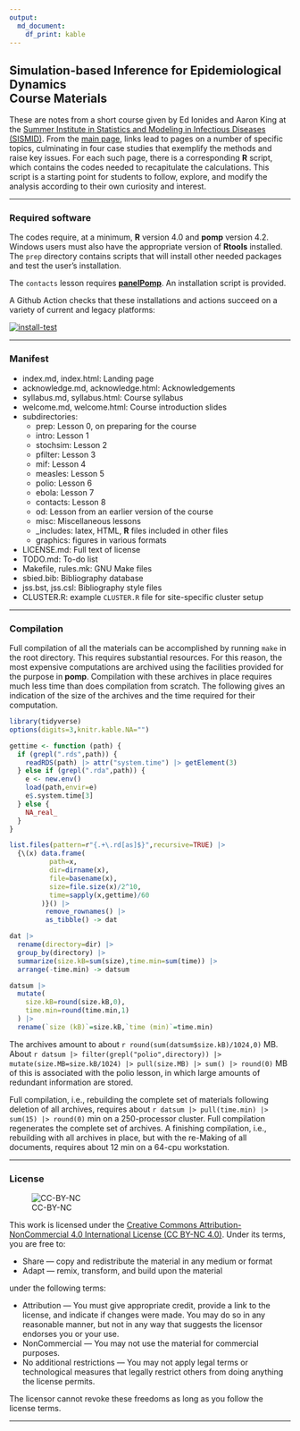 ```yaml
---
output:
  md_document:
    df_print: kable
---
```


## Simulation-based Inference for Epidemiological Dynamics<br>Course Materials

These are notes from a short course given by Ed Ionides and Aaron King at the [Summer Institute in Statistics and Modeling in Infectious Diseases (SISMID)](https://sismid.uw.edu).
From the [main page](https://kingaa.github.io/sbied/), links lead to pages on a number of specific topics, culminating in four case studies that exemplify the methods and raise key issues.
For each such page, there is a corresponding **R** script, which contains the codes needed to recapitulate the calculations.
This script is a starting point for students to follow, explore, and modify the analysis according to their own curiosity and interest.

----------------------------

### Required software

The codes require, at a minimum, **R** version 4.0 and **pomp** version 4.2.
Windows users must also have the appropriate version of **Rtools** installed.
The `prep` directory contains scripts that will install other needed packages and test the user's installation.

The `contacts` lesson requires [**panelPomp**](https://github.com/cbreto/panelPomp).
An installation script is provided.

A Github Action checks that these installations and actions succeed on a variety of current and legacy platforms:

[![install-test](https://github.com/kingaa/sbied/actions/workflows/install-test.yml/badge.svg)](https://github.com/kingaa/sbied/actions/workflows/install-test.yml)

----------------------------

### Manifest

- index.md, index.html: Landing page
- acknowledge.md, acknowledge.html: Acknowledgements
- syllabus.md, syllabus.html: Course syllabus
- welcome.md, welcome.html: Course introduction slides
- subdirectories:
  - prep: Lesson 0, on preparing for the course
  - intro: Lesson 1
  - stochsim: Lesson 2
  - pfilter: Lesson 3
  - mif: Lesson 4
  - measles: Lesson 5
  - polio: Lesson 6
  - ebola: Lesson 7
  - contacts: Lesson 8
  - od: Lesson from an earlier version of the course
  - misc: Miscellaneous lessons
  - _includes: latex, HTML, **R** files included in other files
  - graphics: figures in various formats
- LICENSE.md: Full text of license
- TODO.md: To-do list
- Makefile, rules.mk: GNU Make files
- sbied.bib: Bibliography database
- jss.bst, jss.csl: Bibliography style files
- CLUSTER.R: example `CLUSTER.R` file for site-specific cluster setup

----------------------------

### Compilation

Full compilation of all the materials can be accomplished by running `make` in the root directory.
This requires substantial resources.
For this reason, the most expensive computations are archived using the facilities provided for the purpose in **pomp**.
Compilation with these archives in place requires much less time than does compilation from scratch.
The following gives an indication of the size of the archives and the time required for their computation.

```r
library(tidyverse)
options(digits=3,knitr.kable.NA="")

gettime <- function (path) {
  if (grepl(".rds",path)) {
    readRDS(path) |> attr("system.time") |> getElement(3)
  } else if (grepl(".rda",path)) {
    e <- new.env()
    load(path,envir=e)
    e$.system.time[3]
  } else {
    NA_real_
  }
}

list.files(pattern=r"{.+\.rd[as]$}",recursive=TRUE) |> 
  {\(x) data.frame(
          path=x,
          dir=dirname(x),
          file=basename(x),
          size=file.size(x)/2^10,
          time=sapply(x,gettime)/60
        )}() |>
         remove_rownames() |>
         as_tibble() -> dat

dat |>
  rename(directory=dir) |>
  group_by(directory) |>
  summarize(size.kB=sum(size),time.min=sum(time)) |>
  arrange(-time.min) -> datsum

datsum |>
  mutate(
    size.kB=round(size.kB,0),
    time.min=round(time.min,1)
  ) |>
  rename(`size (kB)`=size.kB,`time (min)`=time.min)
```

The archives amount to about `r round(sum(datsum$size.kB)/1024,0)`&nbsp;MB.
About `r datsum |> filter(grepl("polio",directory)) |> mutate(size.MB=size.kB/1024) |> pull(size.MB) |> sum() |> round(0)`&nbsp;MB of this is associated with the polio lesson, in which large amounts of redundant information are stored.

Full compilation, i.e., rebuilding the complete set of materials following deletion of all archives, requires about `r datsum |> pull(time.min) |> sum(15) |> round(0)`&nbsp;min on a 250-processor cluster.
Full compilation regenerates the complete set of archives.
A finishing compilation, i.e., rebuilding with all archives in place, but with the re-Making of all documents, requires about 12&nbsp;min on a 64-cpu workstation.

----------------------------

### License

![CC-BY-NC](https://i.creativecommons.org/l/by-nc/4.0/88x31.png)


This work is licensed under the [Creative Commons
Attribution-NonCommercial 4.0 International License (CC BY-NC
4.0)](https://creativecommons.org/licenses/by-nc/4.0/). Under its terms,
you are free to:

-   Share &mdash; copy and redistribute the material in any medium or format
-   Adapt &mdash; remix, transform, and build upon the material

under the following terms:

-   Attribution &mdash; You must give appropriate credit, provide a link to the license, and indicate if changes were made.
	You may do so in any reasonable manner, but not in any way that suggests the licensor endorses you or your use.
-   NonCommercial &mdash; You may not use the material for commercial purposes.
-   No additional restrictions &mdash; You may not apply legal terms or technological measures that legally restrict others from doing anything the license permits.

The licensor cannot revoke these freedoms as long as you follow the license terms. 

----------------------------
